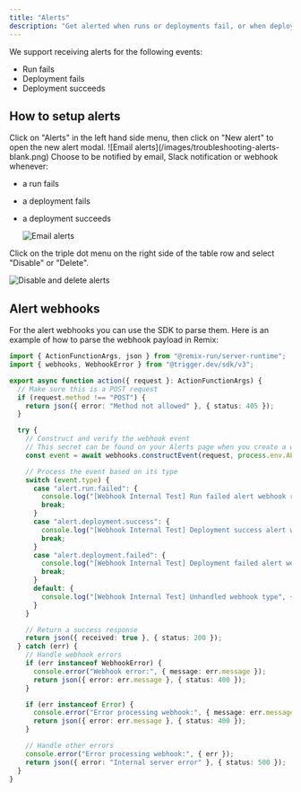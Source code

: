 ```yaml
---
title: "Alerts"
description: "Get alerted when runs or deployments fail, or when deployments succeed."
---
```


We support receiving alerts for the following events:
- Run fails
- Deployment fails
- Deployment succeeds

## How to setup alerts

<Steps>

<Step title="Create a new alert">
Click on "Alerts" in the left hand side menu, then click on "New alert" to open the new alert modal.
  ![Email alerts](/images/troubleshooting-alerts-blank.png)
</Step>

<Step title="Choose your alert method">
Choose to be notified by email, Slack notification or webhook whenever:

- a run fails
- a deployment fails
- a deployment succeeds

  ![Email alerts](/images/troubleshooting-alerts-modal.png)
</Step>

<Step title="Delete or disable alerts">
Click on the triple dot menu on the right side of the table row and select "Disable" or "Delete".

  ![Disable and delete alerts](/images/troubleshooting-alerts-disable-delete.png)
</Step>

</Steps>


## Alert webhooks

For the alert webhooks you can use the SDK to parse them. Here is an example of how to parse the webhook payload in Remix:

```ts
import { ActionFunctionArgs, json } from "@remix-run/server-runtime";
import { webhooks, WebhookError } from "@trigger.dev/sdk/v3";

export async function action({ request }: ActionFunctionArgs) {
  // Make sure this is a POST request
  if (request.method !== "POST") {
    return json({ error: "Method not allowed" }, { status: 405 });
  }

  try {
    // Construct and verify the webhook event
    // This secret can be found on your Alerts page when you create a webhook alert
    const event = await webhooks.constructEvent(request, process.env.ALERT_WEBHOOK_SECRET!);

    // Process the event based on its type
    switch (event.type) {
      case "alert.run.failed": {
        console.log("[Webhook Internal Test] Run failed alert webhook received", { event });
        break;
      }
      case "alert.deployment.success": {
        console.log("[Webhook Internal Test] Deployment success alert webhook received", { event });
        break;
      }
      case "alert.deployment.failed": {
        console.log("[Webhook Internal Test] Deployment failed alert webhook received", { event });
        break;
      }
      default: {
        console.log("[Webhook Internal Test] Unhandled webhook type", { event });
      }
    }

    // Return a success response
    return json({ received: true }, { status: 200 });
  } catch (err) {
    // Handle webhook errors
    if (err instanceof WebhookError) {
      console.error("Webhook error:", { message: err.message });
      return json({ error: err.message }, { status: 400 });
    }

    if (err instanceof Error) {
      console.error("Error processing webhook:", { message: err.message });
      return json({ error: err.message }, { status: 400 });
    }

    // Handle other errors
    console.error("Error processing webhook:", { err });
    return json({ error: "Internal server error" }, { status: 500 });
  }
}
```
